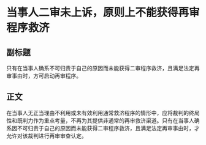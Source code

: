 # 当事人二审未上诉，原则上不能获得再审程序救济
## 副标题
只有在当事人确系不可归责于自己的原因而未能获得二审程序救济，且满足法定再审事由时，方可启动再审程序。
## 正文
在当事人无正当理由不利用或未有效利用通常救济程序的情形中，应将裁判的终局性和既判力作为重点考量，不再为其提供非通常的再审救济渠道。只有在当事人确系因不可归责于自己的原因而未能获得二审程序救济，且满足法定再审事由时，才允许对该裁判进行再审审查认定。